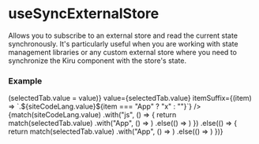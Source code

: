 
# useSyncExternalStore

Allows you to subscribe to an external store and read the current state synchronously. 
It's particularly useful when you are working with state management libraries or any 
custom external store where you need to synchronize the Kiru component with the store's state.

### Example

<div>
  <div className="not-prose">
    <TabGroup
      items={["App", "counterStore"]}
      onSelect={(value) => (selectedTab.value = value)}
      value={selectedTab.value}
      itemSuffix={(item) => `.${siteCodeLang.value}${item === "App" ? "x" : ""}`}
    />
    <CopyInnerText>
    {match(siteCodeLang.value)
        .with("js", () => {
          return match(selectedTab.value)
            .with("App", () => <ExampleApp />)
            .else(() => <ExampleCounterStore />)
        })
        .else(() => {
          return match(selectedTab.value)
            .with("App", () => <ExampleApp />)
            .else(() => <ExampleCounterStoreTS />)
        })}
    </CopyInnerText>
  </div>
</div>